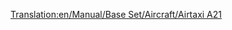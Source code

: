 [[Translation:en/Manual/Base Set/Aircraft/Airtaxi A21]]

{{en/Aircraft|Name=Airtaxi A21
|Image=[[File:en/AirbusA300.png|Airtaxi A21]]
|Cost=41.015 (82,030)
|Speed=947 kph (592 MPH)
|Annual=6.609 (13,218)
|Designed=1973
|Lifespan=24
|Capacity=260 passengers & 30 bags of mail
|Description=The first Airtaxi/Airbus plane. Fairly decent
|Real-life=[https://www.wikipedia.org/wiki/Airbus A300 Airbus A300]
}}